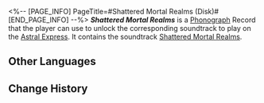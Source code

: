 <%-- [PAGE_INFO]
PageTitle=#Shattered Mortal Realms (Disk)#
[END_PAGE_INFO] --%>
{{Item Infobox
|title       = ''Shattered Mortal Realms''
|id          = 210389
|image       = Item Shattered Mortal Realms (Disk).png{{subst:void|<!--$UPLOAD:<<SpriteOutput/ItemFigures/210001.png>-<Item Shattered Mortal Realms (Disk).png>-<Item Icons>>-->}}
|type        = Disk
|invCategory = Valuables
|rarity      = 3
|effect      = 
|description = A record that can be played on the Express' phonograph. It might be a chance acquisition or a gift from someone else. All sorts of memories surge up when the music plays &mdash; the smiles, encounters, touches, and the excitement of battle. Maybe that is why people still collect records even as society rapidly advances.<br />The current record contains the track "Shattered Mortal Realms."
}}
{{Description|''The vanished and those forgotten eventually become hollow echoes across the vast land.''}}
'''''Shattered Mortal Realms''''' is a [[Phonograph]] Record that the player can use to unlock the corresponding soundtrack to play on the [[Astral Express]]. It contains the soundtrack [[Shattered Mortal Realms]].

==Other Languages==
{{Other Languages
|en   = ''Shattered Mortal Realms''
|zhs  = 《破碎凡界》
|zht  = 《破碎凡界》
|ja   = 『砕かれし俗世』
|ko   = ≪부서진 인간 세계≫
|es   = Mundos fragmentados
|fr   = ''Shattered Mortal Realms''
|ru   = Shattered Mortal Realms
|th   = "Shattered Mortal Realms"
|vi   = "Phàm Giới Tan Vỡ"
|de   = „Zersplitterte Welten“
|id   = "Shattered Mortal Realms"
|pt   = "Shattered Mortal Realms"
}}

==Change History==
{{Change History|3.1}}